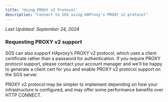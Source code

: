```yaml
---
title: 'Using PROXY v2 Protocol'
description: "Connect to SGS using HAProxy's PROXY v2 protocol"
---
```


*Last Updated: September 24, 2024*


### Requesting PROXY v2 support

SGS can also support HAproxy’s PROXY v2 protocol, which uses a client certificate rather than a password for
authentication. If you require PROXY protocol support, please contact your account manager and we'll be happy to
generate a client cert for you and enable PROXY v2 protocol support on the SGS server.

<Note>
  PROXY v2 protocol may be simpler to implement depending on how your infrastructure is configured, and may offer some
  performance benefits over HTTP CONNECT.
</Note>
